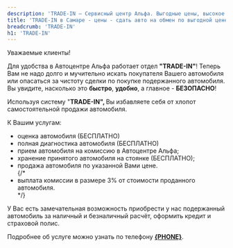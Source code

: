 ```yaml
---
description: 'TRADE-IN — Сервисный центр Альфа. Выгодные цены, высокое качество работы, официальный автоцентр General Motors в Самаре.'
title: 'TRADE-IN в Самаре - цены - сдать авто на обмен по выгодной цене'
breadcrumb: 'TRADE-IN'
h1: 'TRADE-IN'
---
```


<p>
  Уважаемые клиенты!
</p>
<p>
  Для удобства в Автоцентре Альфа работает отдел <strong>"TRADE-IN"</strong>! Теперь Вам не надо долго и мучительно искать покупателя Вашего автомобиля или опасаться за чистоту сделки по покупке подержанного автомобиля. Вы увидите, насколько это <strong>быстро</strong>, <strong>удобно</strong>, а главное - <strong>БЕЗОПАСНО</strong>!
</p>
<p>
  Используя систему "<strong>TRADE-IN", </strong>Вы избавляете себя от хлопот самостоятельной продажи автомобиля.
</p>
<p>
  К Вашим услугам:
</p>
<ul>
  <li>оценка автомобиля (БЕСПЛАТНО)</li>
  <li>полная диагностика автомобиля (БЕСПЛАТНО)</li>
  <li>прием автомобиля на комиссию в Автоцентре Альфа;</li>
  <li>хранение принятого автомобиля на стоянке (БЕСПЛАТНО);</li>
  <li>продажа автомобиля по указанной Вами цене.</li>
  {/* <li>выплата комиссии в размере 3% от стоимости проданного автомобиля.</li> */}
</ul>
<p>
  У Вас есть замечательная возможность приобрести у нас подержанный автомобиль за наличный и безналичный расчёт, оформить кредит и страховой полис.
</p>
<p>
  Подробнее об услуге можно узнать по телефону <strong><a href={`tel:${phoneFormat(PHONE)}`}>{PHONE}</a></strong>.
</p>